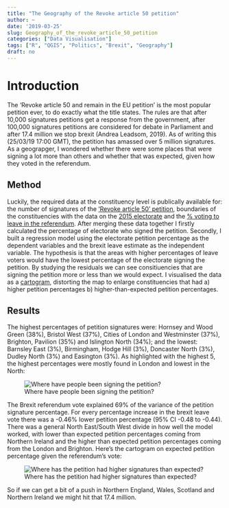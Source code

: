 ```yaml
---
title: "The Geography of the Revoke article 50 petition"
author: ~
date: '2019-03-25'
slug: Geography_of_the_revoke_article_50_petition
categories: ["Data Visualisation"]
tags: ["R", "QGIS", "Politics", "Brexit", "Geography"]
draft: no
---
```


# Introduction
The 'Revoke article 50 and remain in the EU petition' is the most popular petition ever, to do exactly what the title states. The rules are that after 10,000 signatures petitions get a response from the government, after 100,000 signatures petitions are considered for debate in Parliament and after 17.4 million we stop brexit (Andrea Leadsom, 2019). As of writing this (25/03/19 17:00 GMT), the petition has amassed over 5 million signatures. As a geograpger, I wondered whether there were some places that were signing a lot more than others and whether that was expected, given how they voted in the referendum.

## Method
Luckily, the required data at the constituency level is publically available for: the number of signatures of the ['Revoke article 50' petition](https://petition.parliament.uk/petitions/241584?fbclid=IwAR2E3C5chLiMm9MM7awL2qWw_Fkr_KLXert0S61swiRbYORAfmOOglgZ8as), boundaries of the constituencies with the data on the [2015 electorate](http://www.statsmapsnpix.com/2017/04/getting-ready-for-ge2017-big-shapefile.html) and the [% voting to leave in the referendum](https://commonslibrary.parliament.uk/parliament-and-elections/elections-elections/brexit-votes-by-constituency/). After merging these data together I firstly calculated the percentage of electorate who signed the petition. Secondly, I built a regression model using the electorate petition percentage as the dependent variables and the brexit leave estimate as the independent variable. The hypothesis is that the areas with higher percentages of leave voters would have the lowest percentage of the electorate signing the petition. By studying the residuals we can see consitiuencies that are signing the petition more or less than we would expect. I visualised the data as a [cartogram](http://www.dannydorling.org/?page_id=3132), distorting the map to enlarge constituencies that had a) higher petition percentages b) higher-than-expected petition percentages.

## Results
The highest percentages of petition signatures were: Hornsey and Wood Green (38%), Bristol West (37%), Cities of London and Westminster (37%),  Brighton, Pavilion (35%) and Islington North (34%); and the lowest: Barnsley East (3%), Birmingham, Hodge Hill (3%), Doncaster North (3%), Dudley North (3%) and Easington (3%). As highlighted with the highest 5, the highest percentages were mostly found in London and lowest in the North:

![Where have people been signing the petition?](img/brexit_images/percentageofelectorate.png)


The Brexit referendum vote explained 69% of the variance of the petition signature percentage. For every percentage increase in the brexit leave vote there was a -0.46% lower petition percentage (95% CI -0.48 to -0.44). There was a general North East/South West divide in how well the model worked, with lower than expected petition percentages coming from Northern Ireland and the higher than expected petition percentages coming from the London and Brighton. Here's the cartogram on expected petition percentage given the referendum's vote:

![Where has the petition had higher signatures than expected?](img/brexit_images/revokearticlebrexitref.png)

So if we can get a bit of a push in Northern England, Wales, Scotland and Northern Ireland we might hit that 17.4 million. 


